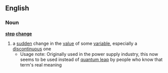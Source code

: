 ==English==
===Noun===
'''[[step]] [[change]]'''
# a [[sudden]] change in the [[value]] of some [[variable]], especially a [[discontinuous]] one
#*Usage note: Originally used in the power supply industry, this now seems to be used instead of [[quantum leap]] by people who know that term's real meaning